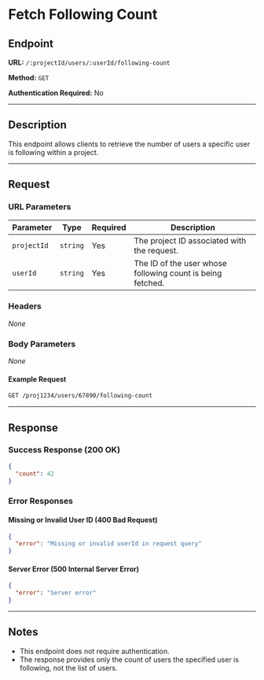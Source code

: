 # Fetch Following Count

## Endpoint

**URL:** `/:projectId/users/:userId/following-count`

**Method:** `GET`

**Authentication Required:** No

---

## Description

This endpoint allows clients to retrieve the number of users a specific user is following within a project.

---

## Request

### URL Parameters

| Parameter   | Type     | Required | Description                                 |
| ----------- | -------- | -------- | ------------------------------------------- |
| `projectId` | `string` | Yes      | The project ID associated with the request. |
| `userId`    | `string` | Yes      | The ID of the user whose following count is being fetched. |

### Headers

*None*

### Body Parameters

*None*

#### Example Request

```sh
GET /proj1234/users/67890/following-count
```

---

## Response

### Success Response (200 OK)

```json
{
  "count": 42
}
```

### Error Responses

#### Missing or Invalid User ID (400 Bad Request)

```json
{
  "error": "Missing or invalid userId in request query"
}
```

#### Server Error (500 Internal Server Error)

```json
{
  "error": "Server error"
}
```

---

## Notes

- This endpoint does not require authentication.
- The response provides only the count of users the specified user is following, not the list of users.